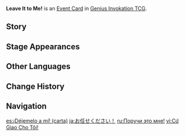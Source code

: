 {{Genius Invokation TCG Infobox
|id        = 332006
|image     = Leave It to Me! Event Card.png
|type      = Event Card
|effect    = '''The next time you perform "Switch Character":''' The switch will be considered a '''Fast Action''' instead of a '''Combat Action'''.
|matching  = 0
|source1   = [[Genius Invokation TCG Starter Deck]]
|source2   = {{Sold By}}
|features  = Noelle
}}
'''Leave It to Me!''' is an [[Event Card]] in [[Genius Invokation TCG]].

==Story==
{{Description|"It's fine, leave everything to me!" &mdash; This ranks first among "lines to put Mondstadter hearts at ease."|title=Leave It to Me!}}

==Stage Appearances==
{{Genius Invokation TCG Stage Appearances}}

==Other Languages==
{{Other Languages
|en       = Leave It to Me!
|zhs      = 交给我吧！
|zhs_rm   = Jiāo Gěi Wǒ Ba!
|zht      = 交給我吧！
|zht_rm   = Jiāo Gěi Wǒ Ba!
|zh_tl    = Leave It to Me!
|ja       = お任せください！
|ja_rm    = Omakase Kudasai!
|ja_tl    = Leave It to Me!
|ko       = 제게 맡기세요!
|ko_rm    = Jege Matkkiseyo!
|ko_tl    = Leave It to Me!
|es       = ¡Déjemelo a mí!
|es_tl    = Leave It to Me!
|fr       = Je m'en charge !
|fr_tl    = Leave It to Me!
|ru       = Поручи это мне!
|ru_tl    = Leave It to Me!
|th       = Leave It to Me!
|vi       = Cứ Giao Cho Tôi!
|vi_tl    = 
|de       = Überlass das mir!
|de_tl    = Leave It to Me!
|id       = Leave It to Me!
|pt       = Deixa comigo!
|pt_tl    = Leave It to me!
|tr       = Bana Bırak!
|tr_tl    = 
|it       = Lascia fare a me!
|it_tl    = Leave It to Me!
}}

==Change History==
{{Change History|3.3}}

==Navigation==
{{Genius Invokation TCG Navbox|Event Card}}

[[es:¡Déjemelo a mí! (carta)]]
[[ja:お任せください！]]
[[ru:Поручи это мне!]]
[[vi:Cứ Giao Cho Tôi!]]